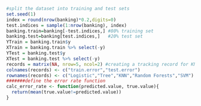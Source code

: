 ```r
#split the dataset into training and test sets
set.seed(1)
index = round(nrow(banking)*0.2,digits=0)
test.indices = sample(1:nrow(banking), index)
banking.train=banking[-test.indices,] #80% training set
banking.test=banking[test.indices,]   #20% test set
YTrain = banking.train$y
XTrain = banking.train %>% select(-y)
YTest = banking.test$y
XTest = banking.test %>% select(-y)
records = matrix(NA, nrow=5, ncol=2) #creating a tracking record for KNN, Logistic Regression, Decision Tree, KNN, SVM.
colnames(records) <- c("train.error","test.error") 
rownames(records) <- c("Logistic","Tree","KNN","Random Forests","SVM")
#######define the error rate function
calc_error_rate <- function(predicted.value, true.value){
  return(mean(true.value!=predicted.value)) 
}
```